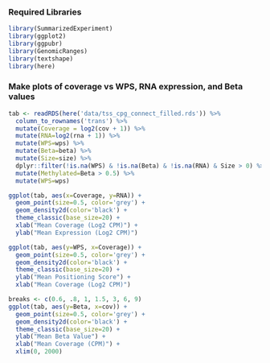 ### Required Libraries
```r
library(SummarizedExperiment)
library(ggplot2)
library(ggpubr)
library(GenomicRanges)
library(textshape)
library(here)
```

### Make plots of coverage vs WPS, RNA expression, and Beta values
```r
tab <- readRDS(here('data/tss_cpg_connect_filled.rds')) %>%
  column_to_rownames('trans') %>%
  mutate(Coverage = log2(cov + 1)) %>%
  mutate(RNA=log2(rna + 1)) %>%
  mutate(WPS=wps) %>%
  mutate(Beta=beta) %>%
  mutate(Size=size) %>%
  dplyr::filter(!is.na(WPS) & !is.na(Beta) & !is.na(RNA) & Size > 0) %>%
  mutate(Methylated=Beta > 0.5) %>%
  mutate(WPS=wps)

ggplot(tab, aes(x=Coverage, y=RNA)) +
  geom_point(size=0.5, color='grey') +
  geom_density2d(color='black') +
  theme_classic(base_size=20) +
  xlab("Mean Coverage (Log2 CPM)") +
  ylab("Mean Expression (Log2 CPM)")

ggplot(tab, aes(y=WPS, x=Coverage)) +
  geom_point(size=0.5, color='grey') +
  geom_density2d(color='black') +
  theme_classic(base_size=20) +
  ylab("Mean Positioning Score") +
  xlab("Mean Coverage (Log2 CPM)")

breaks <- c(0.6, .8, 1, 1.5, 3, 6, 9)
ggplot(tab, aes(y=Beta, x=cov)) +
  geom_point(size=0.5, color='grey') +
  geom_density2d(color='black') +
  theme_classic(base_size=20) +
  ylab("Mean Beta Value") +
  xlab("Mean Coverage (CPM)") +
  xlim(0, 2000)
```
